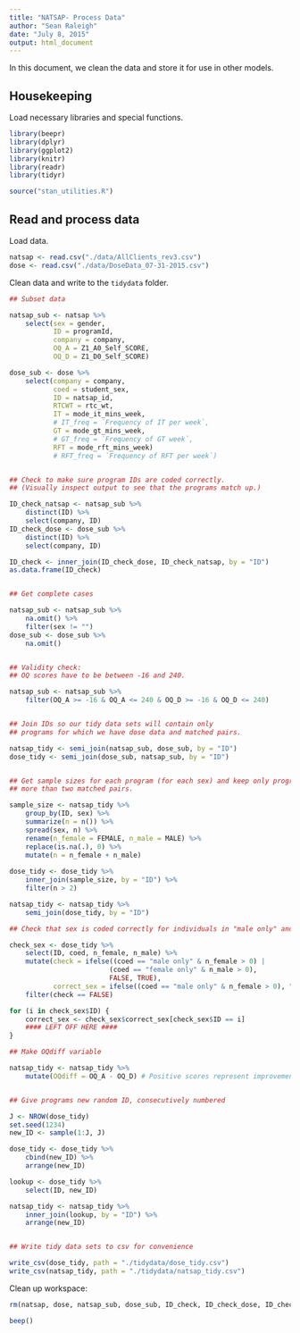 ```yaml
---
title: "NATSAP- Process Data"
author: "Sean Raleigh"
date: "July 8, 2015"
output: html_document
---
```


In this document, we clean the data and store it for use in other models.

## Housekeeping

Load necessary libraries and special functions.

```r
library(beepr)
library(dplyr)
library(ggplot2)
library(knitr)
library(readr)
library(tidyr)
```

```r
source("stan_utilities.R")
```

## Read and process data

Load data.

```r
natsap <- read.csv("./data/AllClients_rev3.csv")
dose <- read.csv("./data/DoseData_07-31-2015.csv")
```

Clean data and write to the `tidydata` folder.

```r

## Subset data

natsap_sub <- natsap %>%
    select(sex = gender,
           ID = programId,
           company = company,
           OQ_A = Z1_A0_Self_SCORE,
           OQ_D = Z1_D0_Self_SCORE)

dose_sub <- dose %>%
    select(company = company,
           coed = student_sex,
           ID = natsap_id,
           RTCWT = rtc_wt,
           IT = mode_it_mins_week,
           # IT_freq = `Frequency of IT per week`,
           GT = mode_gt_mins_week,
           # GT_freq = `Frequency of GT week`,
           RFT = mode_rft_mins_week)
           # RFT_freq = `Frequency of RFT per week`)


## Check to make sure program IDs are coded correctly.
## (Visually inspect output to see that the programs match up.)

ID_check_natsap <- natsap_sub %>%
    distinct(ID) %>%
    select(company, ID)
ID_check_dose <- dose_sub %>%
    distinct(ID) %>%
    select(company, ID)

ID_check <- inner_join(ID_check_dose, ID_check_natsap, by = "ID")
as.data.frame(ID_check)


## Get complete cases

natsap_sub <- natsap_sub %>%
    na.omit() %>%
    filter(sex != "")
dose_sub <- dose_sub %>%
    na.omit()


## Validity check:
## OQ scores have to be between -16 and 240.

natsap_sub <- natsap_sub %>%
    filter(OQ_A >= -16 & OQ_A <= 240 & OQ_D >= -16 & OQ_D <= 240)


## Join IDs so our tidy data sets will contain only
## programs for which we have dose data and matched pairs.

natsap_tidy <- semi_join(natsap_sub, dose_sub, by = "ID")
dose_tidy <- semi_join(dose_sub, natsap_sub, by = "ID")


## Get sample sizes for each program (for each sex) and keep only programs with
## more than two matched pairs.

sample_size <- natsap_tidy %>%
    group_by(ID, sex) %>%
    summarize(n = n()) %>%
    spread(sex, n) %>%
    rename(n_female = FEMALE, n_male = MALE) %>%
    replace(is.na(.), 0) %>%
    mutate(n = n_female + n_male)
           
dose_tidy <- dose_tidy %>%
    inner_join(sample_size, by = "ID") %>%
    filter(n > 2)

natsap_tidy <- natsap_tidy %>%
    semi_join(dose_tidy, by = "ID")

## Check that sex is coded correctly for individuals in "male only" and "female only" programs.

check_sex <- dose_tidy %>%
    select(ID, coed, n_female, n_male) %>%
    mutate(check = ifelse((coed == "male only" & n_female > 0) |
                         (coed == "female only" & n_male > 0),
                         FALSE, TRUE),
           correct_sex = ifelse((coed == "male only" & n_female > 0), "MALE", "FEMALE")) %>%
    filter(check == FALSE)

for (i in check_sex$ID) {
    correct_sex <- check_sex$correct_sex[check_sex$ID == i]
    #### LEFT OFF HERE ####
}

## Make OQdiff variable

natsap_tidy <- natsap_tidy %>%
    mutate(OQdiff = OQ_A - OQ_D) # Positive scores represent improvement


## Give programs new random ID, consecutively numbered

J <- NROW(dose_tidy)
set.seed(1234)
new_ID <- sample(1:J, J)

dose_tidy <- dose_tidy %>%
    cbind(new_ID) %>%
    arrange(new_ID)

lookup <- dose_tidy %>%
    select(ID, new_ID)

natsap_tidy <- natsap_tidy %>%
    inner_join(lookup, by = "ID") %>%
    arrange(new_ID)


## Write tidy data sets to csv for convenience

write_csv(dose_tidy, path = "./tidydata/dose_tidy.csv")
write_csv(natsap_tidy, path = "./tidydata/natsap_tidy.csv")
```

Clean up workspace:

```r
rm(natsap, dose, natsap_sub, dose_sub, ID_check, ID_check_dose, ID_check_natsap, J, new_ID, lookup, sample_size, check_sex, correct_sex, i)
```

```r
beep()
```
